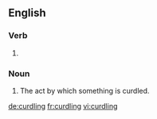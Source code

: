 
==English==

===Verb===
{{head|en}}

# {{present participle of|curdle|lang=en}}

===Noun===
{{en-noun}}

# The act by which something is curdled.

[[de:curdling]]
[[fr:curdling]]
[[vi:curdling]]